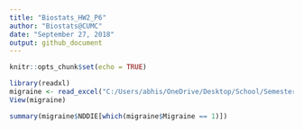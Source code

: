 ```yaml
---
title: "Biostats_HW2_P6"
author: "Biostats@CUMC"
date: "September 27, 2018"
output: github_document
---
```


```r
knitr::opts_chunk$set(echo = TRUE)
```

```r

library(readxl)
migraine <- read_excel("C:/Users/abhis/OneDrive/Desktop/School/Semester 1/P8130_biostats/HW2/migraine.xlsx")
View(migraine)

```

```r

summary(migraine$NDDIE[which(migraine$Migraine == 1)])

```